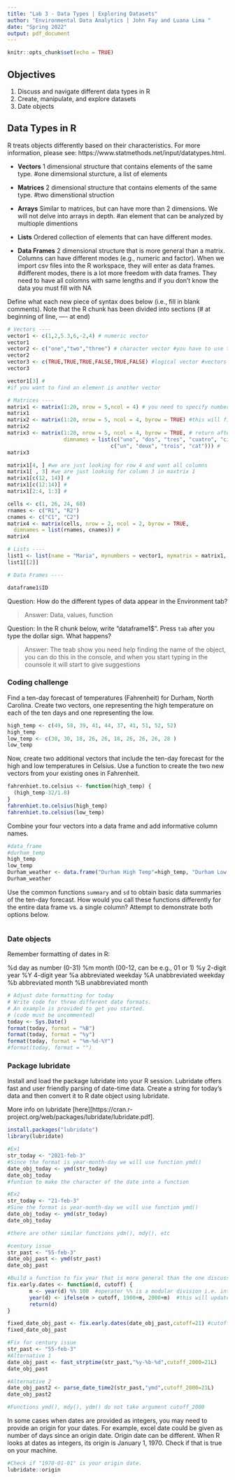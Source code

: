 ```yaml
---
title: "Lab 3 - Data Types | Exploring Datasets"
author: "Environmental Data Analytics | John Fay and Luana Lima "
date: "Spring 2022"
output: pdf_document
---
```


```r
knitr::opts_chunk$set(echo = TRUE)
```

## Objectives
1. Discuss and navigate different data types in R
2. Create, manipulate, and explore datasets
3. Date objects

## Data Types in R
R treats objects differently based on their characteristics. For more information, please see: https://www.statmethods.net/input/datatypes.html. 

* **Vectors** 1 dimensional structure that contains elements of the same type.
#one dimemsional sturcture, a list of elements 

* **Matrices** 2 dimensional structure that contains elements of the same type.
#two dimenstional struction 

* **Arrays** Similar to matrices, but can have more than 2 dimensions. We will not delve into arrays in depth.
#an element that can be analyzed by multiople dimentions 

* **Lists** Ordered collection of elements that can have different modes.


* **Data Frames** 2 dimensional structure that is more general than a matrix. Columns can have different modes (e.g., numeric and factor). When we import csv files into the R workspace, they will enter as data frames.
#different modes, there is a lot more freedom with data frames. They need to have all colomns with same lengths and if you don't know the data you must fill with NA 

Define what each new piece of syntax does below (i.e., fill in blank comments). Note that the R chunk has been divided into sections (# at beginning of line, ---- at end)
```r
# Vectors ----
vector1 <- c(1,2,5.3,6,-2,4) # numeric vector
vector1
vector2 <- c("one","two","three") # character vector #you have to use the quotes so that r knows what to name the values 
vector2
vector3 <- c(TRUE,TRUE,TRUE,FALSE,TRUE,FALSE) #logical vector #vectors with true or false, you don't need quotes but they need to be capital 
vector3

vector1[3] # 
#if you want to find an element is another vector

# Matrices ----
matrix1 <- matrix(1:20, nrow = 5,ncol = 4) # you need to specify number of rows and columns, it fills out all of column one first and then moves to the next row
matrix1
matrix2 <- matrix(1:20, nrow = 5, ncol = 4, byrow = TRUE) #this will fill the data by row 
matrix2
matrix3 <- matrix(1:20, nrow = 5, ncol = 4, byrow = TRUE, # return after comma continues the line
                  dimnames = list(c("uno", "dos", "tres", "cuatro", "cinco"), 
                                 c("un", "deux", "trois", "cat"))) #
matrix3 

matrix1[4, ] #we are just looking for row 4 and want all columns 
matrix1[ , 3] #we are just looking for column 3 in maxtrix 1 
matrix1[c(12, 14)] #
matrix1[c(12:14)] #
matrix1[2:4, 1:3] #

cells <- c(1, 26, 24, 68)
rnames <- c("R1", "R2")
cnames <- c("C1", "C2") 
matrix4 <- matrix(cells, nrow = 2, ncol = 2, byrow = TRUE,
  dimnames = list(rnames, cnames)) # 
matrix4

# Lists ---- 
list1 <- list(name = "Maria", mynumbers = vector1, mymatrix = matrix1, age = 5.3); list1
list1[[2]]

# Data Frames ----

dataframe1$ID

```
Question: How do the different types of data appear in the Environment tab?

> Answer: Data, values, function 

Question: In the R chunk below, write "dataframe1$". Press `tab` after you type the dollar sign. What happens?

> Answer: The teab show you need help finding the name of the object, you can do this in the console, and when you start typing in the counsole it will start to give suggestions  




### Coding challenge

Find a ten-day forecast of temperatures (Fahrenheit) for Durham, North Carolina. Create two vectors, one representing the high temperature on each of the ten days and one representing the low.

```r
high_temp <- c(49, 58, 39, 41, 44, 37, 41, 51, 52, 52)
high_temp
low_temp <- c(30, 30, 18, 26, 26, 18, 26, 26, 26, 28 )
low_temp

```

Now, create two additional vectors that include the ten-day forecast for the high and low temperatures in Celsius. Use a function to create the two new vectors from your existing ones in Fahrenheit.

```r
fahrenhiet.to.celsius <- function(high_temp) {
  (high_temp-32/1.8)
}
fahrenhiet.to.celsius(high_temp)
fahrenhiet.to.celsius(low_temp)

```

Combine your four vectors into a data frame and add informative column names.

```r
#data_frame
#durham_temp 
high_temp
low_temp
Durham_weather <- data.frame("Durham High Temp"=high_temp, "Durham Low Temp"=low_temp)
Durham_weather
```

Use the common functions `summary` and `sd` to obtain basic data summaries of the ten-day forecast. How would you call these functions differently for the entire data frame vs. a single column? Attempt to demonstrate both options below.

```r

```

### Date objects

Remember formatting of dates in R: 

%d  day as number (0-31)
%m  month (00-12, can be e.g., 01 or 1)
%y  2-digit year
%Y  4-digit year
%a  abbreviated weekday
%A  unabbreviated weekday
%b  abbreviated month
%B  unabbreviated month

```r
# Adjust date formatting for today
# Write code for three different date formats. 
# An example is provided to get you started.
# (code must be uncommented)
today <- Sys.Date()
format(today, format = "%B")
format(today, format = "%y")
format(today, format = "%m-%d-%Y")
#format(today, format = "")

```


### Package lubridate

Install and load the package lubridate into your R session. Lubridate offers fast and user friendly parsing of date-time data. Create a string for today's data and then convert it to R date object using lubridate.

More info on lubridate [here][https://cran.r-project.org/web/packages/lubridate/lubridate.pdf].

```r
install.packages("lubridate")
library(lubridate)

#Ex1
str_today <- "2021-feb-3"
#Since the format is year-month-day we will use function ymd()
date_obj_today <- ymd(str_today)
date_obj_today
#funtion to make the character of the date into a function

#Ex2
str_today <- "21-feb-3"
#Sine the format is year-month-day we will use function ymd()
date_obj_today <- ymd(str_today)
date_obj_today

#there are other similar functions ydm(), mdy(), etc
```

```r
#century issue
str_past <- "55-feb-3"
date_obj_past <- ymd(str_past)
date_obj_past

#Build a function to fix year that is more general than the one discussed in the lesson
fix.early.dates <- function(d, cutoff) {
       m <- year(d) %% 100  #operator %% is a modular division i.e. integer-divide year(d) by 100 and returns the remainder 
       year(d) <- ifelse(m > cutoff, 1900+m, 2000+m)  #this will update year(d), year() is a function that returns the year for a data object
       return(d)
}

fixed_date_obj_past <- fix.early.dates(date_obj_past,cutoff=21) #cutoff could be the current year to be more general or any other depending on data set 
fixed_date_obj_past
```

```r
#Fix for century issue
str_past <- "55-feb-3"
#Alternative 1
date_obj_past <- fast_strptime(str_past,"%y-%b-%d",cutoff_2000=21L)
date_obj_past

#Alternative 2
date_obj_past2 <- parse_date_time2(str_past,"ymd",cutoff_2000=21L)
date_obj_past2

#Functions ymd(), mdy(), ydm() do not take argument cutoff_2000
```

In some cases when dates are provided as integers, you may need to provide an origin for your dates. For example, excel date could be given as number of days since an origin date. Origin date can be different. When R looks at dates as integers, its origin is January 1, 1970. Check if that is true on your machine. 

```r
#Check if "1970-01-01" is your origin date.
lubridate::origin

```